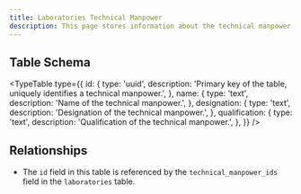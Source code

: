 ```yaml
---
title: Laboratories Technical Manpower
description: This page stores information about the technical manpower associated with laboratories.
---
```


## Table Schema

<TypeTable
  type={{
    id: {
      type: 'uuid',
      description: 'Primary key of the table, uniquely identifies a technical manpower.',
    },
    name: {
      type: 'text',
      description: 'Name of the technical manpower.',
    },
    designation: {
      type: 'text',
      description: 'Designation of the technical manpower.',
    },
    qualification: {
      type: 'text',
      description: 'Qualification of the technical manpower.',
    },
  }}
/>

## Relationships

- The `id` field in this table is referenced by the `technical_manpower_ids` field in the `laboratories` table.

<Cards>
  <Card title="Go to Laboratories Table" href="./laboratories" />
</Cards>
